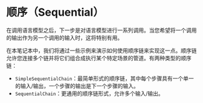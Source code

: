 # 顺序（Sequential）

<!-- 警告：此文件是自动生成的！请勿编辑！请编辑包含此文件位置和名称的笔记本。 -->

在调用语言模型之后，下一步是对语言模型进行一系列调用。当您希望将一个调用的输出作为另一个调用的输入时，这将特别有用。

在本笔记本中，我们将通过一些示例来演示如何使用顺序链来实现这一点。顺序链允许您连接多个链并将它们组合成执行某个特定场景的管道。有两种类型的顺序链：

- `SimpleSequentialChain`：最简单形式的顺序链，其中每个步骤具有一个单一的输入/输出，一个步骤的输出是下一个步骤的输入。
- `SequentialChain`：更通用的顺序链形式，允许多个输入/输出。


<Example/>
